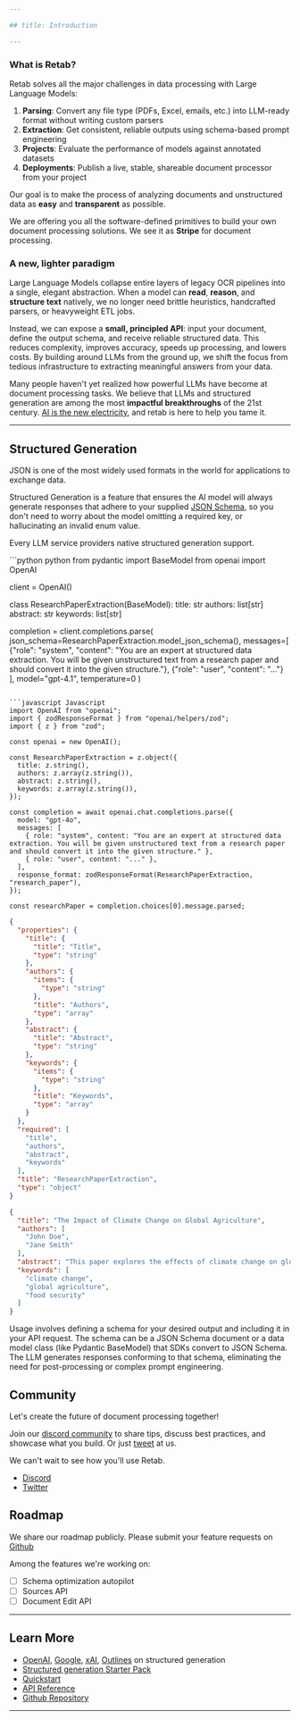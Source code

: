 ```yaml
---

## title: Introduction

---
```


### What is Retab?

Retab solves all the major challenges in data processing with Large Language Models:

1. **Parsing**: Convert any file type (PDFs, Excel, emails, etc.) into LLM-ready format without writing custom parsers
2. **Extraction**: Get consistent, reliable outputs using schema-based prompt engineering
3. **Projects**: Evaluate the performance of models against annotated datasets
4. **Deployments**: Publish a live, stable, shareable document processor from your project

Our goal is to make the process of analyzing documents and unstructured data as **easy** and **transparent** as possible.

We are offering you all the software-defined primitives to build your own document processing solutions. We see it as **Stripe** for document processing.





### A new, lighter paradigm

Large Language Models collapse entire layers of legacy OCR pipelines into a single, elegant abstraction. When a model can **read**, **reason**, and **structure text** natively, we no longer need brittle heuristics, handcrafted parsers, or heavyweight ETL jobs. 

Instead, we can expose a **small, principled API**: input your document, define the output schema, and receive reliable structured data. This reduces complexity, improves accuracy, speeds up processing, and lowers costs. By building around LLMs from the ground up, we shift the focus from tedious infrastructure to extracting meaningful answers from your data.


Many people haven't yet realized how powerful LLMs have become at document processing tasks. We believe that LLMs and structured generation are among the most **impactful breakthroughs** of the 21st century. [AI is the new electricity](https://www.answer.ai/posts/2023-12-12-launch.html), and retab is here to help you tame it.


---

## Structured Generation

JSON is one of the most widely used formats in the world for applications to exchange data.

Structured Generation is a feature that ensures the AI model will always generate responses that adhere to your supplied [JSON Schema](https://json-schema.org/), so you don't need to worry about the model omitting a required key, or hallucinating an invalid enum value.


<Accordion title="How to Use Structured Generation ">


Every LLM service providers native structured generation support.

<CodeGroup>
```python python
from pydantic import BaseModel
from openai import OpenAI

client = OpenAI()

class ResearchPaperExtraction(BaseModel):
    title: str
    authors: list[str]
    abstract: str
    keywords: list[str]

completion = client.completions.parse(
    json_schema=ResearchPaperExtraction.model_json_schema(),
    messages=[
        {"role": "system", "content": "You are an expert at structured data extraction. You will be given unstructured text from a research paper and should convert it into the given structure."},
        {"role": "user", "content": "..."}
    ],
    model="gpt-4.1",
    temperature=0
)
```

```javascript Javascript
import OpenAI from "openai";
import { zodResponseFormat } from "openai/helpers/zod";
import { z } from "zod";

const openai = new OpenAI();

const ResearchPaperExtraction = z.object({
  title: z.string(),
  authors: z.array(z.string()),
  abstract: z.string(),
  keywords: z.array(z.string()),
});

const completion = await openai.chat.completions.parse({
  model: "gpt-4o",
  messages: [
    { role: "system", content: "You are an expert at structured data extraction. You will be given unstructured text from a research paper and should convert it into the given structure." },
    { role: "user", content: "..." },
  ],
  response_format: zodResponseFormat(ResearchPaperExtraction, "research_paper"),
});

const researchPaper = completion.choices[0].message.parsed;
```

```json json_schema.json
{
  "properties": {
    "title": {
      "title": "Title",
      "type": "string"
    },
    "authors": {
      "items": {
        "type": "string"
      },
      "title": "Authors",
      "type": "array"
    },
    "abstract": {
      "title": "Abstract",
      "type": "string"
    },
    "keywords": {
      "items": {
        "type": "string"
      },
      "title": "Keywords",
      "type": "array"
    }
  },
  "required": [
    "title",
    "authors",
    "abstract",
    "keywords"
  ],
  "title": "ResearchPaperExtraction",
  "type": "object"
}
```
```json output.json
{
  "title": "The Impact of Climate Change on Global Agriculture",
  "authors": [
    "John Doe",
    "Jane Smith"
  ],
  "abstract": "This paper explores the effects of climate change on global agriculture, examining how rising temperatures and changing precipitation patterns are impacting crop yields and food security.",
  "keywords": [
    "climate change",
    "global agriculture",
    "food security"
  ]
}
```
</CodeGroup>

Usage involves defining a schema for your desired output and including it in your API request. The schema can be a JSON Schema document or a data model class (like Pydantic BaseModel) that SDKs convert to JSON Schema. The LLM generates responses conforming to that schema, eliminating the need for post-processing or complex prompt engineering.

</Accordion>

## Community

Let's create the future of document processing together!

Join our [discord community](https://discord.com/invite/vc5tWRPqag) to share tips, discuss best practices, and showcase what you build. Or just [tweet](https://x.com/retabdev) at us.

We can't wait to see how you'll use Retab.

* [Discord](https://discord.com/invite/vc5tWRPqag)
* [Twitter](https://x.com/retabdev)

## Roadmap

We share our roadmap publicly. Please submit your feature requests on [Github](https://github.com/retab-dev/retab)

Among the features we're working on:

* [ ] Schema optimization autopilot
* [ ] Sources API
* [ ] Document Edit API

---
## Learn More

* [OpenAI](https://platform.openai.com/docs/guides/structured-outputs), [Google](https://ai.google.dev/gemini-api/docs/structured-output), [xAI](https://docs.x.ai/docs/guides/structured-outputs), [Outlines](https://dottxt-ai.github.io/outlines/latest/reference/generation/structured_generation_explanation/) on structured generation
* [Structured generation Starter Pack](https://github.com/retab-dev/structured-generation-starter-pack)
* [Quickstart](/get-started/quickstart)
* [API Reference](/api-reference/introduction)
* [Github Repository](https://github.com/retab-dev/retab)

---
